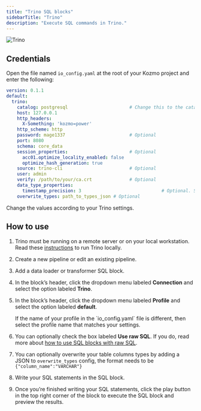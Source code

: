 ```yaml
---
title: "Trino SQL blocks"
sidebarTitle: "Trino"
description: "Execute SQL commands in Trino."
---
```


<img
  alt="Trino"
  src="https://dbdb.io/media/logos/trino.png"
/>

## Credentials

Open the file named `io_config.yaml` at the root of your Kozmo project and enter the following:

```yaml
version: 0.1.1
default:
  trino:
    catalog: postgresql                       # Change this to the catalog of your choice
    host: 127.0.0.1
    http_headers:
      X-Something: 'kozmo=power'
    http_scheme: http
    password: mage1337                        # Optional
    port: 8080
    schema: core_data
    session_properties:                       # Optional
      acc01.optimize_locality_enabled: false
      optimize_hash_generation: true
    source: trino-cli                         # Optional
    user: admin
    verify: /path/to/your/ca.crt              # Optional
    data_type_properties:
      timestamp_precision: 3                              # Optional. Set TIMESTAMP(n) precision
    overwrite_types: path_to_types_json # Optional
```

<Note>Change the values according to your Trino settings.</Note>

## How to use

1. Trino must be running on a remote server or on your local workstation.
Read these [instructions](https://github.com/kozmoai/kozmoai/blob/master/kozmo_integrations/kozmo_integrations/destinations/trino/README.md#run-trino-locally)
to run Trino locally.

1. Create a new pipeline or edit an existing pipeline.

1. Add a data loader or transformer SQL block.

1. In the block’s header, click the dropdown menu labeled <b>Connection</b> and select the option
labeled <b>Trino</b>.

1. In the block’s header, click the dropdown menu labeled <b>Profile</b> and select the option
labeled <b>default</b>.

    <Note>
        If the name of your profile in the `io_config.yaml` file is different,
        then select the profile name that matches your settings.
    </Note>

1. You can optionally check the box labeled <b>Use raw SQL</b>.
If you do, read more about [how to use SQL blocks with raw SQL](/guides/blocks/sql-blocks#using-raw-sql).

1. You can optionally overwrite your table columns types by adding a JSON to `overwrite_types` config, the format needs to be `{"column_name":"VARCHAR"}`

1. Write your SQL statements in the SQL block.

1. Once you’re finished writing your SQL statements,
click the play button in the top right corner of the block to execute the SQL block and preview
the results.
